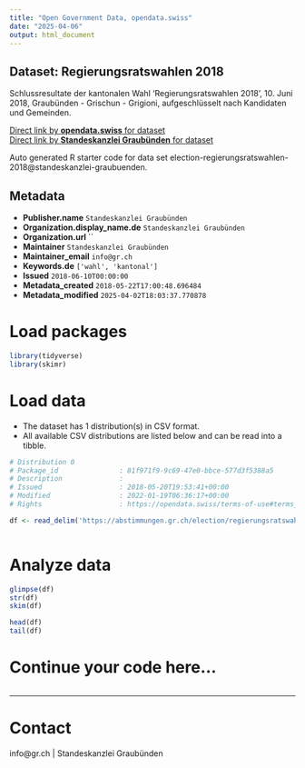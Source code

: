 ```yaml
---
title: "Open Government Data, opendata.swiss"
date: "2025-04-06"
output: html_document
---
```


## Dataset: Regierungsratswahlen 2018

Schlussresultate der kantonalen Wahl 'Regierungsratswahlen 2018', 10. Juni 2018, Graubünden - Grischun - Grigioni, aufgeschlüsselt nach Kandidaten und Gemeinden.

[Direct link by **opendata.swiss** for dataset](https://opendata.swiss/de/dataset/regierungsratswahlen-2018)<br>
[Direct link by **Standeskanzlei Graubünden** for dataset](https://abstimmungen.gr.ch/election/regierungsratswahlen-2018/data)

Auto generated R starter code for data set election-regierungsratswahlen-2018@standeskanzlei-graubuenden.

## Metadata

- **Publisher.name** `Standeskanzlei Graubünden`
- **Organization.display_name.de** `Standeskanzlei Graubünden`
- **Organization.url** ``
- **Maintainer** `Standeskanzlei Graubünden`
- **Maintainer_email** `info@gr.ch`
- **Keywords.de** `['wahl', 'kantonal']`
- **Issued** `2018-06-10T00:00:00`
- **Metadata_created** `2018-05-22T17:00:48.696484`
- **Metadata_modified** `2025-04-02T18:03:37.770878`


# Load packages

```r

library(tidyverse)
library(skimr)

```

# Load data

-   The dataset has 1 distribution(s) in CSV format.
-   All available CSV distributions are listed below and can be read into a tibble.

```r

# Distribution 0
# Package_id               : 81f971f9-9c69-47e0-bbce-577d3f5388a5
# Description              : 
# Issued                   : 2018-05-20T19:53:41+00:00
# Modified                 : 2022-01-19T06:36:17+00:00
# Rights                   : https://opendata.swiss/terms-of-use#terms_by

df <- read_delim('https://abstimmungen.gr.ch/election/regierungsratswahlen-2018/data-csv')



```

# Analyze data

```r

glimpse(df)
str(df)
skim(df)

head(df)
tail(df)

```

# Continue your code here...

```r

```

------------------------------------------------------------------------

# Contact

info@gr.ch | Standeskanzlei Graubünden
